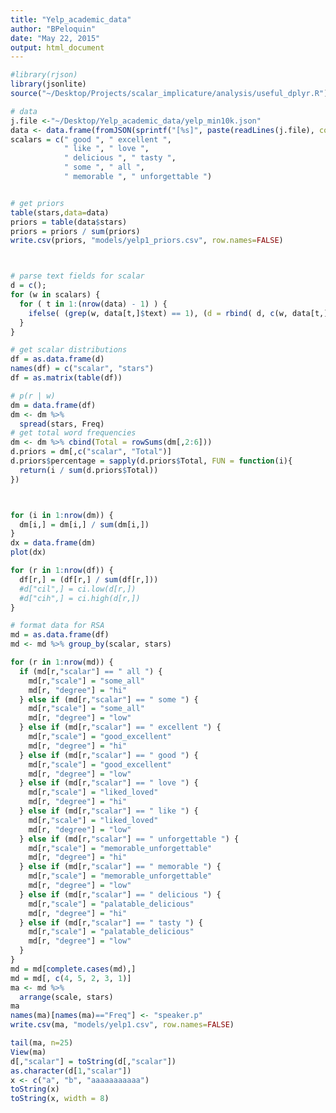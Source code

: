 ```yaml
---
title: "Yelp_academic_data"
author: "BPeloquin"
date: "May 22, 2015"
output: html_document
---
```



```r
#library(rjson)
library(jsonlite)
source("~/Desktop/Projects/scalar_implicature/analysis/useful_dplyr.R")

# data
j.file <-"~/Desktop/Yelp_academic_data/yelp_min10k.json"
data <- data.frame(fromJSON(sprintf("[%s]", paste(readLines(j.file), collapse=","))))
scalars = c(" good ", " excellent ",
            " like ", " love ",
            " delicious ", " tasty ",
            " some ", " all ",
            " memorable ", " unforgettable ")


# get priors
table(stars,data=data)
priors = table(data$stars)
priors = priors / sum(priors)
write.csv(priors, "models/yelp1_priors.csv", row.names=FALSE)



# parse text fields for scalar
d = c();
for (w in scalars) {
  for ( t in 1:(nrow(data) - 1) ) {
    ifelse( (grep(w, data[t,]$text) == 1), (d = rbind( d, c(w, data[t,]$stars))), )
  }
}

# get scalar distributions
df = as.data.frame(d)
names(df) = c("scalar", "stars")
df = as.matrix(table(df))

# p(r | w)
dm = data.frame(df)
dm <- dm %>%
  spread(stars, Freq)
# get total word frequencies
dm <- dm %>% cbind(Total = rowSums(dm[,2:6]))
d.priors = dm[,c("scalar", "Total")]
d.priors$percentage = sapply(d.priors$Total, FUN = function(i){
  return(i / sum(d.priors$Total))
})



for (i in 1:nrow(dm)) {
  dm[i,] = dm[i,] / sum(dm[i,]) 
}
dx = data.frame(dm)
plot(dx)

for (r in 1:nrow(df)) {
  df[r,] = (df[r,] / sum(df[r,]))
  #d["cil",] = ci.low(d[r,])
  #d["cih",] = ci.high(d[r,])
}

# format data for RSA
md = as.data.frame(df)
md <- md %>% group_by(scalar, stars)

for (r in 1:nrow(md)) {
  if (md[r,"scalar"] == " all ") {
    md[r,"scale"] = "some_all"
    md[r, "degree"] = "hi"
  } else if (md[r,"scalar"] == " some ") {
    md[r,"scale"] = "some_all"
    md[r, "degree"] = "low"
  } else if (md[r,"scalar"] == " excellent ") {
    md[r,"scale"] = "good_excellent"
    md[r, "degree"] = "hi"
  } else if (md[r,"scalar"] == " good ") {
    md[r,"scale"] = "good_excellent"
    md[r, "degree"] = "low"
  } else if (md[r,"scalar"] == " love ") {
    md[r,"scale"] = "liked_loved"
    md[r, "degree"] = "hi"
  } else if (md[r,"scalar"] == " like ") {
    md[r,"scale"] = "liked_loved"
    md[r, "degree"] = "low"
  } else if (md[r,"scalar"] == " unforgettable ") {
    md[r,"scale"] = "memorable_unforgettable"
    md[r, "degree"] = "hi"
  } else if (md[r,"scalar"] == " memorable ") {
    md[r,"scale"] = "memorable_unforgettable"
    md[r, "degree"] = "low"
  } else if (md[r,"scalar"] == " delicious ") {
    md[r,"scale"] = "palatable_delicious"
    md[r, "degree"] = "hi"
  } else if (md[r,"scalar"] == " tasty ") {
    md[r,"scale"] = "palatable_delicious"
    md[r, "degree"] = "low"
  }
}
md = md[complete.cases(md),]
md = md[, c(4, 5, 2, 3, 1)]
ma <- md %>%
  arrange(scale, stars)
ma
names(ma)[names(ma)=="Freq"] <- "speaker.p"
write.csv(ma, "models/yelp1.csv", row.names=FALSE)

tail(ma, n=25)
View(ma)
d[,"scalar"] = toString(d[,"scalar"])
as.character(d[1,"scalar"])
x <- c("a", "b", "aaaaaaaaaaa")
toString(x)
toString(x, width = 8)

```